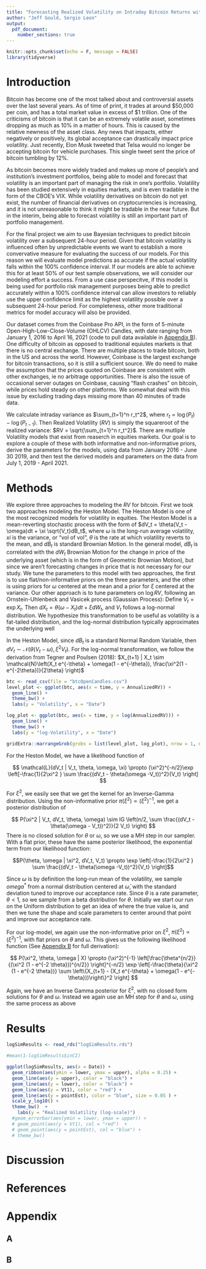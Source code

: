 ```yaml
---
title: "Forecasting Realized Volatility on Intraday Bitcoin Returns with a Bayesain Approach"
author: "Jeff Gould, Sergio Leon"
output:
  pdf_document:
    number_sections: true
---
```


```r
knitr::opts_chunk$set(echo = F, message = FALSE)
library(tidyverse)
```

# Introduction

Bitcoin has become one of the most talked about and controversial assets over the last several years. As of time of print, it trades at around \$50,000 per coin, and has a total market value in excess of \$1 trillion. One of the criticisms of bitcoin is that it can be an extremely volatile asset, sometimes dropping as much as 10% in a matter of hours. This is caused by the relative newness of the asset class. Any news that impacts, either negatively or positively, its global acceptance can drastically impact price volatility. Just recently, Elon Musk tweeted that Telsa would no longer be accepting bitcoin for vehicle purchases. This single tweet sent the price of bitcoin tumbling by 12%.

As bitcoin becomes more widely traded and makes up more of people's and institution's investment portfolios, being able to model and forecast that volatility is an important part of managing the risk in one's portfolio. Volatility has been studied extensively in equities markets, and is even tradable in the form of the CBOE's VIX. While volatility derivatives on bitcoin do not yet exist, the number of financial derivatives on cryptocurrencies is increasing, and it is not unreasonable to think it might be tradable in the near future. But in the interim, being able to forecast volatility is still an important part of portfolio management.

For the final project we aim to use Bayesian techniques to predict bitcoin volatility over a subsequent 24-hour period. Given that bitcoin volatility is influenced often by unpredictable events we want to establish a more convervative measure for evaluating the success of our models. For this reason we will evaluate model predictions as accurate if the actual volatility falls within the 100% confidence interval. If our models are able to achieve this for at least 50% of our test sample observations, we will consider our modeling effort a success. From a use case perspecitve, if this model is being used for portfolio risk management purposes being able to predict accurately within a 100% confidence interval can allow investors to reliably use the upper confidence limit as the highest volatility possible over a subsequent 24-hour period. For completeness, other more traditional metrics for model accuracy will also be provided.

Our dataset comes from the Coinbase Pro API, in the form of 5-minute Open-High-Low-Close-Volume (OHLCV) Candles, with date ranging from January 1, 2016 to April 16, 2021 (code to pull data available in [Appendix B](B)). One difficulty of bitcoin as opposed to traditional equiutes markets is that there is no central exchange. There are multiple places to trade bitcoin, both in the US and across the world. However, Coinbase is the largest exchange for bitcoin transactions, so it is still a sufficient source. We do need to make the assumption that the prices quoted on Coinbase are consistent with other exchanges, ie no arbitrage opportunities. There is also the issue of occasional server outages on Coinbase, causing "flash crashes" on bitcoin, while prices hold steady on other platforms. We somewhat deal with this issue by excluding trading days missing more than 40 minutes of trade data.

We calculate intraday variance as $\sum_{t=1}^n r_t^2$, where $r_t= \log(P_t) - \log(P_{t-1})$. Then Realized Volatility ($RV$) is simply the squareroot of the realized variance: $RV = \sqrt{\sum_{t=1}^n r_t^2}$. There are mutliple Volatility models that exist from reaserch in equities markets. Our goal is to explore a couple of these with both informative and non-informative priors, derive the parameters for the models, using data from January 2016 - June 30 2019, and then test the derived models and parameters on the data from July 1, 2019 - April 2021.

# Methods

We explore three approaches to modeling the $RV$ for bitcoin. First we took two approaches modeling the Heston Model. The Heston Model is one of the most recognized models for volatility in equities. The Heston Model is a mean-reverting stochastic process with the form of $dV_t = \theta(V_t - \omega)dt + \xi \sqrt{V_t}dB_t$, where $\omega$ is the long-run average volatility, $xi$ is the variance, or "vol of vol", $\theta$ is the rate at which volatility reverts to the mean, and $dB_t$ is standard Brownian Motion. In the general model, $dB_t$ is correlated with the $dW_t$ Brownian Motion for the change in price of the underlying asset (which is in the form of Geometric Brownian Motion), but since we aren't forecasting changes in price that is not necessary for our study. We tune the parameters to this model with two approaches, the first is to use flat/non-informative priors on the three parameters, and the other is using priors for $\omega$ centered at the mean and a prior for $\xi$ centered at the variance. Our other approach is to tune parameters on $\log RV$, following an Ornstein-Uhlenbeck and Vasicek process (Gaussian Process): Define $V_t = \exp X_t$. Then $d X_t = \theta(\omega - X_t)dt + \xi dW_t$, and $V_t$ follows a log-normal distribution. We hypothesize this transformation to be useful as volatility is a fat-tailed distribution, and the log-normal distribution typically approximates the underlying well

In the Heston Model, since $dB_t$ is a standard Normal Random Variable, then $dV_t \sim \mathcal{N} (\theta(V_t - \omega), \xi^2 V_t)$. For the log-normal transformation, we follow the derivation from Tegner and Poulsen (2018): $X_{t+1} | X_t \sim \mathcal{N}\left(X_t e^{-\theta} + \omega(1 - e^{-\theta}), \frac{\xi^2(1 - e^{-2\theta})}{2\theta} \right)$

```r
btc <- read_csv(file = "btcOpenCandles.csv")
level_plot <- ggplot(btc, aes(x = time, y = AnnualizedRV)) +
  geom_line() +
  theme_bw() +
  labs(y = "Volatility", x = "Date")

log_plot <- ggplot(btc, aes(x = time, y = log(AnnualizedRV))) +
  geom_line() +
  theme_bw() +
  labs(y = "log-Volatility", x = "Date")

gridExtra::marrangeGrob(grobs = list(level_plot, log_plot), nrow = 1, ncol = 2, top = NULL)
```

For the Heston Model, we have a likelihood function of 

$$
\mathcal{L}(dV_t | V_t, \theta, \omega, \xi) \propto
(\xi^2)^{-n/2}\exp \left[-\frac{1}{2\xi^2 } \sum \frac{(dV_t - \theta(\omega -V_t))^2}{V_t} \right]
$$

For $\xi^2$, we easily see that we get the kernel for an Inverse-Gamma distribution. Using the non-informative prior $\pi(\xi^2) \propto (\xi^2)^{-1}$, we get a posterior distribution of

$$
P(\xi^2 | V_t, dV_t, \theta, \omega) \sim IG \left(n/2, \sum \frac{(dV_t - \theta(\omega - V_t))^2)}{2 V_t} \right)
$$
There is no closed solution for $\theta$ or $\omega$, so we use a MH step in our sampler. With a flat prior, these have the same posterior likelihood, the exponential term from our likelihood function:

$$P(\theta, \omega | \xi^2, dV_t, V_t) \propto \exp \left[-\frac{1}{2\xi^2 } \sum \frac{(dV_t - \theta(\omega -V_t))^2}{V_t} \right]$$

Since $\omega$ is by definition the long-run mean of the volatility, we sample $omega^*$ from a normal distribution centered at $\bar{\omega}$, with the standard deviation tuned to improve our acceptance rate. Since $\theta$ is a rate parameter, $\theta < 1$, so we sample from a beta distribution for $\theta$. Initially we start our run on the Uniform distribution to get an idea of where the true value is, and then we tune the shape and scale parameters to center around that point and improve our acceptance rate.

For our log-model, we again use the non-informative prior on $\xi^2$, $\pi(\xi^2) \propto (\xi^2)^{-1}$, with flat priors on $\theta$ and $\omega$. This gives us the following likelihood function (See [Appendix B](B) for full derivation):

$$
P(\xi^2, \theta, \omega | X) \propto (\xi^2)^{-1} \left[\frac{\theta^{n/2}}{(\xi^2 (1  - e^{-2 \theta}))^{n/2}} \right]^{-n/2} \exp \left[-\frac{\theta}{\xi^2 (1  - e^{-2 \theta})} \sum \left\{X_{t+1} - (X_t e^{-\theta} + \omega(1 - e^{-\theta}))\right\}^2 \right] 
$$

Again, we have an Inverse Gamma posterior for $\xi^2$, with no closed form solutions for $\theta$ and $\omega$. Instead we again use an MH step for $\theta$ and $\omega$, using the same process as above

# Results

```r

logSimResults <- read_rds("logSimResults.rds")

#mean(1-logSimResults$inCI)

ggplot(logSimResults, aes(x = Date)) +
  geom_ribbon(aes(ymin = lower, ymax = upper), alpha = 0.25) +
  geom_line(aes(y = upper), color = "black") +
  geom_line(aes(y = lower), color = "black") +
  geom_line(aes(y = Vt1), color = "red") + 
  geom_line(aes(y = pointEst), color = "blue", size = 0.05 ) +
  scale_y_log10() +
  theme_bw()  +
    labs(y = "Realized Volatility (log-scale)")
  #geom_errorbar(aes(ymin = lower, ymax = upper)) +
  # geom_point(aes(y = Vt1), col = "red")  +
  # geom_point(aes(y = pointEst), col = "blue") +
  # theme_bw()


```

# Discussion

# References

# Appendix 

## A

## B


